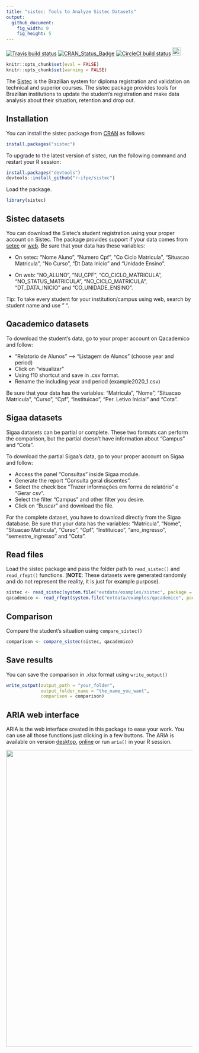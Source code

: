 ```yaml
---
title: "sistec: Tools to Analyze Sistec Datasets"
output:
  github_document:
    fig_width: 9
    fig_height: 5
---
```


  [![Travis build status](https://travis-ci.org/r-ifpe/sistec.svg?branch=master)](https://travis-ci.org/r-ifpe/sistec)
  [![CRAN\_Status\_Badge](https://www.r-pkg.org/badges/version/sistec)](https://cran.r-project.org/package=sistec)
  [![CircleCI build status](https://circleci.com/gh/r-ifpe/sistec.svg?style=svg)](https://circleci.com/gh/r-ifpe/sistec)
[<img src="tools/readme/brasil_icon.png" width=22 height=22>](https://github.com/r-ifpe/sistec/blob/master/LEIAME.md)

```r
knitr::opts_chunk$set(eval = FALSE)
knitr::opts_chunk$set(warning = FALSE)
```


The [Sistec](https://sistec.mec.gov.br/) is the Brazilian system for diploma registration and validation on technical and superior courses. The sistec package provides tools for Brazilian institutions to update the student's registration and make data analysis about their situation, retention and drop out. 

## Installation

You can install the sistec package from [CRAN](https://CRAN.r-project.org) as follows:

```r
install.packages("sistec")
```

To upgrade to the latest version of sistec, run the following command and restart your R session:

```r
install.packages("devtools")
devtools::install_github("r-ifpe/sistec")
```

Load the package.
```r
library(sistec)
```

## Sistec datasets

You can download the Sistec's student registration using your proper account on Sistec. The package provides support if your data comes from [setec](http://portal.mec.gov.br/setec-secretaria-de-educacao-profissional-e-tecnologica) or [web](https://sistec.mec.gov.br/).
Be sure that your data has these variables: 
 
 - On setec: "Nome Aluno", "Numero Cpf", "Co Ciclo Matricula", "Situacao Matricula", "No Curso",
 "Dt Data Inicio" and "Unidade Ensino".
  
 - On web: "NO_ALUNO", "NU_CPF", "CO_CICLO_MATRICULA", "NO_STATUS_MATRICULA", "NO_CICLO_MATRICULA", "DT_DATA_INICIO" and "CO_UNIDADE_ENSINO".

Tip: To take every student for your institution/campus using web, search by student name and use " ". 

## Qacademico datasets

To download the student's data, go to your proper account on Qacademico and follow: 

 - "Relatorio de Alunos" --> "Listagem de Alunos" (choose year and period)
 - Click on "visualizar" 
 - Using f10 shortcut and save in .csv format.
 - Rename the including year and period (example2020_1.csv) 

Be sure that your data has the variables: "Matricula", "Nome", "Situacao Matricula", "Curso", "Cpf", "Instituicao", "Per. Letivo Inicial" and "Cota".

## Sigaa datasets

Sigaa datasets can be partial or complete. These two formats can perform the comparison,
but the partial doesn't have information about "Campus" and "Cota".

To download the partial Sigaa's data, go to your proper account on Sigaa and follow:

 - Access the panel "Consultas" inside Sigaa module.
 - Generate the report "Consulta geral discentes".
 - Select the check box "Trazer informações em forma de relatório" e "Gerar csv".
 - Select the filter "Campus" and other filter you desire.
 - Click on "Buscar" and download the file. 

For the complete dataset, you have to download directly from the Sigaa database. Be 
sure that your data has the variables: "Matricula", "Nome", "Situacao Matricula", 
"Curso", "Cpf", "Instituicao", "ano_ingresso", "semestre_ingresso" and "Cota". 

## Read files

Load the sistec package and pass the folder path to `read_sistec()` and `read_rfept()` functions. (**NOTE**: These datasets were generated randomly and do not represent the reality, it is just for example purpose).

```r
sistec <- read_sistec(system.file("extdata/examples/sistec", package = "sistec"))
qacademico <- read_rfept(system.file("extdata/examples/qacademico", package = "sistec"))
```

## Comparison

Compare the student's situation using `compare_sistec()`

```r
comparison <- compare_sistec(sistec, qacademico)
```

## Save results

You can save the comparison in .xlsx format using `write_output()`

```r
write_output(output_path = "your_folder",
             output_folder_name = "the_name_you_want",
             comparison = comparison)
```

## ARIA web interface

ARIA is the web interface created in this package to ease your work. You can use all those functions just clicking in a few buttons. The ARIA is available on version  [desktop](https://www.dropbox.com/sh/2bv2h49i8qfbzs9/AAA7MBfaZepyLMc5saDAEEo1a?dl=0), [online](https://aria.ifpe.edu.br) or run `aria()` in your R session.

<img src="tools/readme/aria_0.2.0.png" class="screenshot" width=800 />
